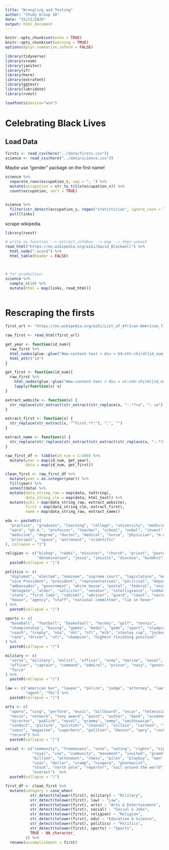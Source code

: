 ```yaml
---
title: "Wrangling and Testing"
author: "Study Group 10"
date: "15/11/2020"
output: html_document
---
```


```r
knitr::opts_chunk$set(echo = TRUE)
knitr::opts_chunk$set(warning = TRUE)
options(dplyr.summarise.inform = FALSE)
```

```r

library(tidyverse)
library(vroom)
library(janitor)
library(sf)
library(here)
library(extrafont)
library(ggtext)
library(lubridate)
library(rvest)

loadfonts(device="win")

```

# Celebrating Black Lives

## Load Data

```r

firsts <- read_csv(here("../data/firsts.csv"))
science <- read_csv(here("../data/science.csv"))

```

Maybe use "gender" package on the first name!

```r

science %>% 
  separate_rows(occupation_s, sep = "; ") %>% 
  mutate(occupation = str_to_title(occupation_s)) %>% 
  count(occupation, sort = TRUE)


science %>% 
  filter(str_detect(occupation_s, regex("statistician", ignore_case = TRUE))) %>% 
  pull(links)

```

scrape wikipedia

```r

library(rvest)

# write as function --> extract_infobox --> map --> then unnest
read_html("https://en.wikipedia.org/wiki/David_Blackwell") %>% 
  html_node(".vcard") %>% 
  html_table(header = FALSE)



# for production:
science %>% 
  sample_n(10) %>% 
  mutate(html = map(links, read_html))



```


# Rescraping the firsts

```r

first_url <- "https://en.wikipedia.org/wiki/List_of_African-American_firsts"

raw_first <- read_html(first_url)

get_year <- function(id_num){
  raw_first %>% 
  html_nodes(glue::glue("#mw-content-text > div > h4:nth-child({id_num}) > span.mw-headline")) %>% 
  html_attr("id")
}

get_first <- function(id_num){
  raw_first %>% 
    html_nodes(glue::glue("#mw-content-text > div > ul:nth-child({id_num}) > li")) %>% 
    lapply(function(x) x)
}

extract_website <- function(x) {
  str_replace(str_extract(str_extract(str_replace(x, ":.*?<a", ": <a"), ": <a href=\\\".*?\\\""), "/wiki.*?\\\""), "\\\"", "")
}

extract_first <- function(x) {
  str_replace(str_extract(x, "^First.*?:"), ":", "")
}

extract_name <- function(x) {
  str_replace(str_replace(str_extract(str_extract(str_replace(x, ":.*?<a", ": <a"), ": <a href=\\\".*?\\\">"), "title=.*\\\">"), "title=\\\"", ""), "\\\">", "")
}

raw_first_df <- tibble(id_num = 1:409) %>% 
  mutate(year = map(id_num, get_year),
         data = map(id_num, get_first))

clean_first <- raw_first_df %>% 
  mutate(year = as.integer(year)) %>% 
  fill(year) %>% 
  unnest(data) %>% 
  mutate(data_string_raw = map(data, toString),
         data_string_cle = map(data, html_text)) %>% 
  mutate(wiki = map(data_string_raw, extract_website),
         first = map(data_string_cle, extract_first),
         name = map(data_string_raw, extract_name))

edu <- paste0(c(
  "practice", "graduate", "learning", "college", "university", "medicine",
  "earn", "ph.d.", "professor", "teacher", "school", "nobel", "invent", "patent",
  "medicine", "degree", "doctor", "medical", "nurse", "physician", "m.d.", "b.a.", "b.s.", "m.b.a",
  "principal", "space", "astronaut", "scientific"
), collapse = "|")

religion <- c("bishop", "rabbi", "minister", "church", "priest", "pastor", "missionary",
              "denomination", "jesus", "jesuits", "diocese", "buddhis", "cardinal") %>%
  paste0(collapse = "|")

politics <- c(
  "diplomat", "elected", "nominee", "supreme court", "legislature", "mayor", "governor",
  "vice President", "president", "representatives", "political", "department", "peace prize",
  "ambassador", "government", "white house", "postal", "federal", "union", "trade",
  "delegate", "alder", "solicitor", "senator", "intelligience", "combat", "commissioner",
  "state", "first lady", "cabinet", "advisor", "guard", "coast", "secretary", "senate",
  "house", "agency", "staff", "national committee", "lie in honor"
) %>%
  paste0(collapse = "|")

sports <- c(
  "baseball", "football", "basketball", "hockey", "golf", "tennis",
  "championship", "boxing", "games", "medal", "game", "sport", "olympic", "nascar",
  "coach", "trophy", "nba", "nhl", "nfl", "mlb", "stanley cup", "jockey", "pga",
  "race", "driver", "ufc", "champion", "highest finishing position"
) %>%
  paste0(collapse = "|")

military <- c(
  "serve", "military", "enlist", "officer", "army", "marine", "naval",
  "officer", "captain", "command", "admiral", "prison", "navy", "general",
  "force"
) %>%
  paste0(collapse = "|")

law <- c("american bar", "lawyer", "police", "judge", "attorney", "law", 
         "agent", "fbi") %>%
  paste0(collapse = "|")

arts <- c(
  "opera", "sing", "perform", "music", "billboard", "oscar", "television",
  "movie", "network", "tony award", "paint", "author", "book", "academy award", "curator",
  "director", "publish", "novel", "grammy", "emmy", "smithsonian",
  "conduct", "picture", "pulitzer", "channel", "villain", "cartoon", "tv", "golden globe",
  "comic", "magazine", "superhero", "pulitzer", "dancer", "opry", "rock and roll", "radio",
  "record") %>%
  paste0(collapse = "|")

social <- c("community", "freemasons", "vote", "voting", "rights", "signature", 
            "royal", "ceo", "community", "movement", "invited", "greek", "million",
            "billion", "attendant", "chess", "pilot", "playboy", "own", "daughter",
            "coin", "dollar", "stamp", "niagara", "pharmacist",
            "stock", "north pole", "reporter", "sail around the world", "sail solo around the world", "press", "miss ",
            "everest")  %>%
  paste0(collapse = "|")

first_df <- clean_first %>% 
  mutate(category = case_when(
           str_detect(tolower(first), military) ~ "Military",
           str_detect(tolower(first), law) ~ "Law",
           str_detect(tolower(first), arts) ~ "Arts & Entertainment",
           str_detect(tolower(first), social) ~ "Social & Jobs",
           str_detect(tolower(first), religion) ~ "Religion",
           str_detect(tolower(first), edu) ~ "Education & Science",
           str_detect(tolower(first), politics) ~ "Politics",
           str_detect(tolower(first), sports) ~ "Sports",
           TRUE ~ NA_character_
         )) %>% 
  rename(accomplishment = first)

```





